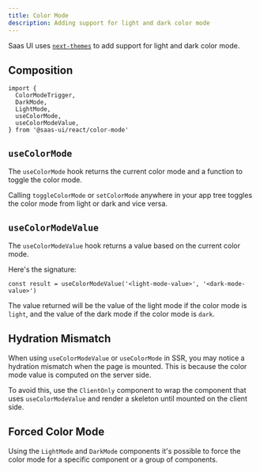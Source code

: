 ```yaml
---
title: Color Mode
description: Adding support for light and dark color mode
---
```


Saas UI uses [`next-themes`](https://github.com/pacocoursey/next-themes)
to add support for light and dark color mode.

## Composition

```tsx
import {
  ColorModeTrigger,
  DarkMode,
  LightMode,
  useColorMode,
  useColorModeValue,
} from '@saas-ui/react/color-mode'
```

## `useColorMode`

The `useColorMode` hook returns the current color mode and a function to toggle
the color mode.

<ExampleTabs name="color-mode-basic" />

Calling `toggleColorMode` or `setColorMode` anywhere in your app tree toggles
the color mode from light or dark and vice versa.

## `useColorModeValue`

The `useColorModeValue` hook returns a value based on the current color mode.

Here's the signature:

```tsx
const result = useColorModeValue('<light-mode-value>', '<dark-mode-value>')
```

The value returned will be the value of the light mode if the color mode is
`light`, and the value of the dark mode if the color mode is `dark`.

<ExampleTabs name="color-mode-value" />

## Hydration Mismatch

When using `useColorModeValue` or `useColorMode` in SSR, you may notice a
hydration mismatch when the page is mounted. This is because the color mode
value is computed on the server side.

To avoid this, use the `ClientOnly` component to wrap the component that uses
`useColorModeValue` and render a skeleton until mounted on the client side.

<ExampleTabs name="color-mode-value-fallback" />

## Forced Color Mode

Using the `LightMode` and `DarkMode` components it's possible to force the color
mode for a specific component or a group of components.

<ExampleTabs name="color-mode-forced" />
